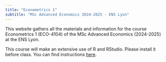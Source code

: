 ```yaml
---
title: "Econometrics 1"
subtitle: "MSc Advanced Economics 2024-2025 - ENS Lyon"
---
```


This website gathers all the materials and information for the course Econometrics 1 (ECO-4104) of the MSc Advanced Economics (2024-2025) at the ENS Lyon.

::: callout-caution
This course will make an extensive use of R and RStudio. Please install it before class. You can find instructions [here](https://r4ds.hadley.nz/intro#prerequisites).
:::

